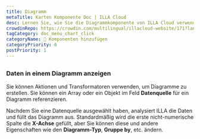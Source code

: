 ```yaml
---
title: Diagramm
metaTitle: Karten Komponente Doc | ILLA Cloud
desc: Lernen Sie, wie Sie die Diagrammkomponente von ILLA Cloud verwenden, um Daten als Diagramme und Diagramme mit Chart.js in Ihren Anwendungen darzustellen.
crowdinRepo: https://crowdin.com/multilingual/illacloud-website/171?languages=de&filter=basic&value=0
tagCategory: doc_menu_chart_click
categoryName: 🧬 Komponenten hinzufügen
categoryPriority: 6
postPriority: 1
---
```


## <h2 hidden>Diagramm</h2>

### Daten in einem Diagramm anzeigen

Sie können Aktionen und Transformatoren verwenden, um Diagramme zu erstellen. Sie können ein Array oder ein Objekt im Feld **Datenquelle** für ein Diagramm referenzieren. 

Nachdem Sie eine Datenquelle ausgewählt haben, analysiert ILLA die Daten und füllt das Diagramm aus. Standardmäßig wird die erste nicht-numerische Spalte die **X-Achse** gefüllt, aber Sie können diese und andere Eigenschaften wie den **Diagramm-Typ**, **Gruppe by**, etc. ändern.

<img src='https://cdn.illacloud.com/official-website/img/docs/assemble/chart1.png' alt="" />

<img src='https://cdn.illacloud.com/official-website/img/docs/assemble/chart2.png' alt="" />
